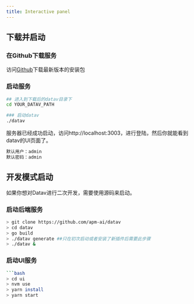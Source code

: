 ```yaml
---
title: Interactive panel
---
```



## 下载并启动
### <Heading number="1">在Github下载服务</Heading>
访问<a href="https://github.com/apm-ai/datav/releases" target="_blank">Github</a>下载最新版本的安装包



### <Heading number="2">启动服务</Heading>

```bash
## 进入到下载后的datav目录下
cd YOUR_DATAV_PATH

### 启动datav
./datav
```

服务器已经成功启动，访问http://localhost:3003，进行登陆，然后你就能看到datav的UI页面了。
```css
默认用户：admin
默认密码：admin
```


## 开发模式启动
如果你想对Datav进行二次开发，需要使用源码来启动。

### <Heading number="1">启动后端服务</Heading>
```bash
> git clone https://github.com/apm-ai/datav
> cd datav
> go build
> ./datav generate ##只在初次启动或者安装了新插件后需要此步骤
> ./datav &
```

### <Heading number="2">启动UI服务</Heading>
```bash
```bash
> cd ui
> nvm use    
> yarn install
> yarn start
```
